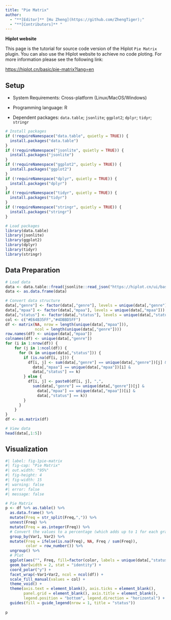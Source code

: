 ```yaml
---
title: "Pie Matrix"
author:
  - "**[Editor]** [Hu Zheng](https://github.com/ZhengTiger);"
  - "**[Contributors]** "
---
```


::: callout-note
**Hiplot website**

This page is the tutorial for source code version of the Hiplot `Pie Matrix` plugin. You can also use the Hiplot website to achieve no code ploting. For more information please see the following link:

<https://hiplot.cn/basic/pie-matrix?lang=en>
:::

## Setup

-   System Requirements: Cross-platform (Linux/MacOS/Windows)

-   Programming language: R

-   Dependent packages: `data.table`; `jsonlite`; `ggplot2`; `dplyr`; `tidyr`; `stringr`

```r
# Install packages
if (!requireNamespace("data.table", quietly = TRUE)) {
  install.packages("data.table")
}
if (!requireNamespace("jsonlite", quietly = TRUE)) {
  install.packages("jsonlite")
}
if (!requireNamespace("ggplot2", quietly = TRUE)) {
  install.packages("ggplot2")
}
if (!requireNamespace("dplyr", quietly = TRUE)) {
  install.packages("dplyr")
}
if (!requireNamespace("tidyr", quietly = TRUE)) {
  install.packages("tidyr")
}
if (!requireNamespace("stringr", quietly = TRUE)) {
  install.packages("stringr")
}

# Load packages
library(data.table)
library(jsonlite)
library(ggplot2)
library(dplyr)
library(tidyr)
library(stringr)
```

## Data Preparation

```r
# Load data
data <- data.table::fread(jsonlite::read_json("https://hiplot.cn/ui/basic/pie-matrix/data.json")$exampleData$textarea[[1]])
data <- as.data.frame(data)

# Convert data structure
data[,"genre"] <- factor(data[,"genre"], levels = unique(data[,"genre"]))
data[,"mpaa"] <- factor(data[,"mpaa"], levels = unique(data[,"mpaa"]))
data[,"status"] <- factor(data[,"status"], levels = unique(data[,"status"]))
col <- c("#E64B35FF","#4DBBD5FF")
df <- matrix(NA, nrow = length(unique(data[,"mpaa"])),
             ncol = length(unique(data[,"genre"])))
row.names(df) <- unique(data[,"mpaa"])
colnames(df) <- unique(data[,"genre"])
for (i in 1:nrow(df)) {
    for (j in 1:ncol(df)) {
      for (k in unique(data[,"status"])) {
        if (is.na(df[i, j])) {
          df[i, j] <- sum(data[,"genre"] == unique(data[,"genre"])[j] &
            data[,"mpaa"] == unique(data[,"mpaa"])[i] &
            data[,"status"] == k)
        } else {
          df[i, j] <- paste0(df[i, j], ",", 
            sum(data[,"genre"] == unique(data[,"genre"])[j] &
              data[,"mpaa"] == unique(data[,"mpaa"])[i] &
              data[,"status"] == k))
        }
      }
    }
}
df <- as.matrix(df)

# View data
head(data[,1:5])
```

## Visualization

```r
#| label: fig-1pie-matrix
#| fig-cap: "Pie Matrix"
#| out.width: "95%"
#| fig-height: 4
#| fig-width: 15
#| warning: false
#| error: false
#| message: false

# Pie Matrix
p <- df %>% as.table() %>%
  as.data.frame() %>%
  mutate(Freq = str_split(Freq,",")) %>%
  unnest(Freq) %>%
  mutate(Freq = as.integer(Freq)) %>%
  # Convert the values to a percentage (which adds up to 1 for each graph)
  group_by(Var1, Var2) %>%
  mutate(Freq = ifelse(is.na(Freq), NA, Freq / sum(Freq)),
         color = row_number()) %>%
  ungroup() %>%
  # Plot
  ggplot(aes("", Freq, fill=factor(color, labels = unique(data[,"status"])))) + 
  geom_bar(width = 2, stat = "identity") +
  coord_polar("y") +
  facet_wrap(~Var1+Var2, ncol = ncol(df)) +
  scale_fill_manual(values = col) +
  theme_void() +
  theme(axis.text = element_blank(), axis.ticks = element_blank(),
        panel.grid = element_blank(), axis.title = element_blank(),
        legend.position = "bottom", legend.direction = "horizontal") +
  guides(fill = guide_legend(nrow = 1, title = "status"))
  
p
```



